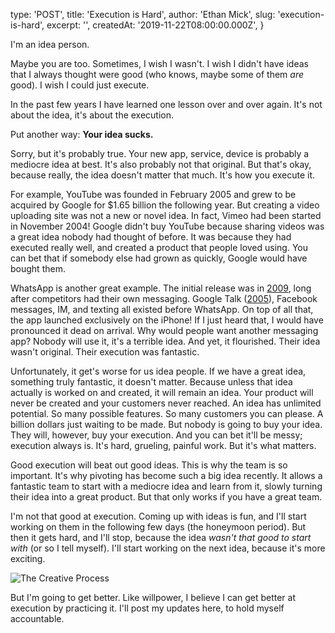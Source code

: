 
  type: 'POST',
  title: 'Execution is Hard',
  author: 'Ethan Mick',
  slug: 'execution-is-hard',
  excerpt: '',
  createdAt: '2019-11-22T08:00:00.000Z',
}


I'm an idea person.

Maybe you are too. Sometimes, I wish I wasn't. I wish I didn't have
ideas that I always thought were good (who knows, maybe some of them
_are_ good). I wish I could just execute.

In the past few years I have learned one lesson over and over again.
It's not about the idea, it's about the execution.

Put another way: **Your idea sucks.**

Sorry, but it's probably true. Your new app, service, device is
probably a mediocre idea at best. It's also probably not that original.
But that's okay, because really, the idea doesn't matter that much.
It's how you execute it.

For example, YouTube was founded in February 2005 and grew to be
acquired by Google for $1.65 billion the following year. But creating a
video uploading site was not a new or novel idea. In fact, Vimeo had
been started in November 2004! Google didn't buy YouTube because
sharing videos was a great idea nobody had thought of before. It was
because they had executed really well, and created a product that people
loved using. You can bet that if somebody else had grown as quickly,
Google would have bought them.

WhatsApp is another great example. The initial release was in
[2009](http://en.wikipedia.org/wiki/WhatsApp), long after competitors
had their own messaging. Google Talk
([2005](http://en.wikipedia.org/wiki/Google_Talk)), Facebook messages,
IM, and texting all existed before WhatsApp. On top of all that, the app
launched exclusively on the iPhone! If I just heard that, I would have
pronounced it dead on arrival. Why would people want another messaging
app? Nobody will use it, it's a terrible idea. And yet, it flourished.
Their idea wasn't original. Their execution was fantastic.

Unfortunately, it get's worse for us idea people. If we have a great
idea, something truly fantastic, it doesn't matter. Because unless that
idea actually is worked on and created, it will remain an idea. Your
product will never be created and your customers never reached. An idea
has unlimited potential. So many possible features. So many customers
you can please. A billion dollars just waiting to be made. But nobody is
going to buy your idea. They will, however, buy your execution. And you
can bet it'll be messy; execution always is. It's hard, grueling,
painful work. But it's what matters.

Good execution will beat out good ideas. This is why the team is so
important. It's why pivoting has become such a big idea recently. It
allows a fantastic team to start with a mediocre idea and learn from it,
slowly turning their idea into a great product. But that only works if
you have a great team.

I'm not that good at execution. Coming up with ideas is fun, and I'll
start working on them in the following few days (the honeymoon period).
But then it gets hard, and I'll stop, because the idea _wasn't that
good to start with_ (or so I tell myself). I'll start working on the
next idea, because it's more exciting.

<img
  alt="The Creative Process"
  className="mx-auto"
  src="http://melissadinwiddie.com/wp-content/uploads/2014/03/Screenshot-2014-03-20-12.34.42.png"
/>

But I'm going to get better. Like willpower, I believe I can get better
at execution by practicing it. I'll post my updates here, to hold
myself accountable.
